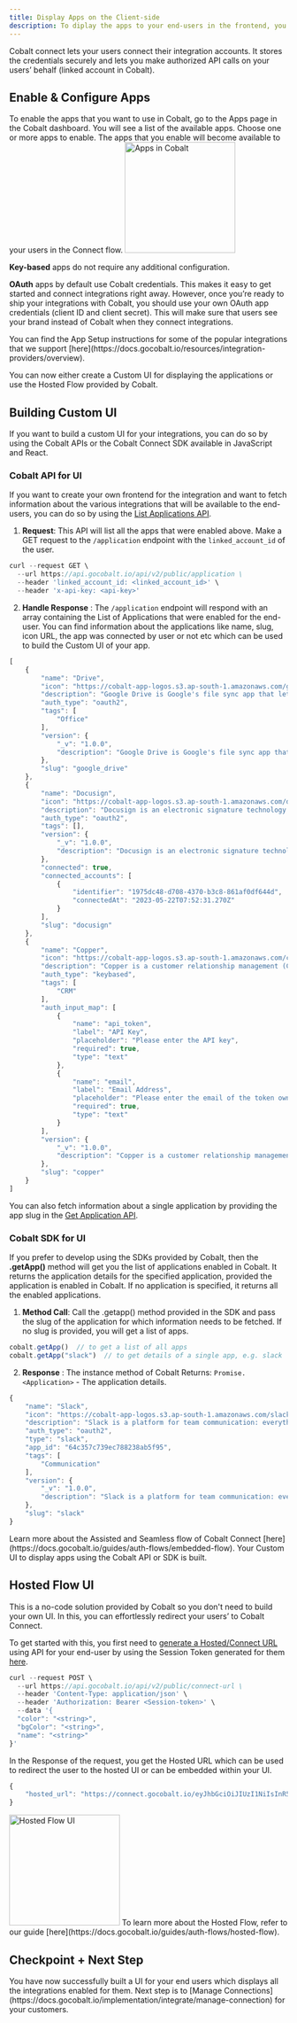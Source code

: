 ```yaml
---
title: Display Apps on the Client-side
description: To diplay the apps to your end-users in the frontend, you can develop your own custom UI or redirect your users to Cobalt Connect, which is securely hosted by Cobalt.
---
```


Cobalt connect lets your users connect their integration accounts. It stores the credentials securely and lets you make authorized API calls on your users’ behalf (linked account in Cobalt).

## Enable & Configure Apps

To enable the apps that you want to use in Cobalt, go to the Apps page in the Cobalt dashboard. You will see a list of the available apps. Choose one or more apps to enable. The apps that you enable will become available to your users in the Connect flow.
<img height="200" src="/images/Concepts/app-list.png" alt="Apps in Cobalt"/>

**Key-based** apps do not require any additional configuration.

**OAuth** apps by default use Cobalt credentials. This makes it easy to get started and connect integrations right away. However, once you’re ready to ship your integrations with Cobalt, you should use your own OAuth app credentials (client ID and client secret). This will make sure that users see your brand instead of Cobalt when they connect integrations.

<Note>
You can find the App Setup instructions for some of the popular integrations that we support [here](https://docs.gocobalt.io/resources/integration-providers/overview).
</Note>

You can now either create a Custom UI for displaying the applications or use the Hosted Flow provided by Cobalt.

## Building Custom UI
If you want to build a custom UI for your integrations, you can do so by using the Cobalt APIs or the Cobalt Connect SDK available in JavaScript and React. 

### Cobalt API for UI

If you want to create your own frontend for the integration and want to fetch information about the various integrations that will be available to the end-users, you can do so by using the [List Applications API](https://docs.gocobalt.io/api-reference/integration-meta/list-applications).

1. **Request**: This API will list all the apps that were enabled above. Make a GET request to the `/application` endpoint with the `linked_account_id` of the user.
``` JavaScript cURL
curl --request GET \
  --url https://api.gocobalt.io/api/v2/public/application \
  --header 'linked_account_id: <linked_account_id>' \
  --header 'x-api-key: <api-key>'
```

2. **Handle Response** : The `/application` endpoint will respond with an array containing the List of Applications that were enabled for the end-user. You can find information about the applications like name, slug, icon URL, the app was connected by user or not etc which can be used to build the Custom UI of your app.
``` JavaScript 200 Response
[
    {
        "name": "Drive",
        "icon": "https://cobalt-app-logos.s3.ap-south-1.amazonaws.com/google_drive/logo.png",
        "description": "Google Drive is Google's file sync app that lets you store all of your files online alongside your Google Docs documents, and keep them synced with all of your devices.",
        "auth_type": "oauth2",
        "tags": [
            "Office"
        ],
        "version": {
            "_v": "1.0.0",
            "description": "Google Drive is Google's file sync app that lets you store all of your files online alongside your Google Docs documents, and keep them synced with all of your devices."
        },
        "slug": "google_drive"
    },
    {
        "name": "Docusign",
        "icon": "https://cobalt-app-logos.s3.ap-south-1.amazonaws.com/docusign/logo.png",
        "description": "Docusign is an electronic signature technology and digital transaction management service for facilitating electronic exchanges of signed documents.",
        "auth_type": "oauth2",
        "tags": [],
        "version": {
            "_v": "1.0.0",
            "description": "Docusign is an electronic signature technology and digital transaction management service for facilitating electronic exchanges of signed documents."
        },
        "connected": true,
        "connected_accounts": [
            {
                "identifier": "1975dc48-d708-4370-b3c8-861af0df644d",
                "connectedAt": "2023-05-22T07:52:31.270Z"
            }
        ],
        "slug": "docusign"
    },
    {
        "name": "Copper",
        "icon": "https://cobalt-app-logos.s3.ap-south-1.amazonaws.com/copper/logo.png",
        "description": "Copper is a customer relationship management (CRM) platform focused on automation and simplicity. It is built for businesses that use Google Workspace.",
        "auth_type": "keybased",
        "tags": [
            "CRM"
        ],
        "auth_input_map": [
            {
                "name": "api_token",
                "label": "API Key",
                "placeholder": "Please enter the API key",
                "required": true,
                "type": "text"
            },
            {
                "name": "email",
                "label": "Email Address",
                "placeholder": "Please enter the email of the token owner",
                "required": true,
                "type": "text"
            }
        ],
        "version": {
            "_v": "1.0.0",
            "description": "Copper is a customer relationship management (CRM) platform focused on automation and simplicity. It is built for businesses that use Google Workspace."
        },
        "slug": "copper"
    }
]
```

You can also fetch information about a single application by providing the app slug in the [Get Application API](https://docs.gocobalt.io/api-reference/integration-meta/get-application).

### Cobalt SDK for UI

If you prefer to develop using the SDKs provided by Cobalt, then the **.getApp()** method will get you the list of applications enabled in Cobalt. It returns the application details for the specified application, provided the application is enabled in Cobalt. If no application is specified, it returns all the enabled applications.

1. **Method Call**: Call the .getapp() method provided in the SDK and pass the slug of the application for which information needs to be fetched. If no slug is provided, you will get a list of apps.
``` JavaScript JS SDK
cobalt.getApp()  // to get a list of all apps
cobalt.getApp("slack")  // to get details of a single app, e.g. slack
```

2. **Response** : The instance method of Cobalt Returns: `Promise.<Application>` - The application details. 
``` JavaScript Response
{
	"name": "Slack",
	"icon": "https://cobalt-app-logos.s3.ap-south-1.amazonaws.com/slack/logo.png",
	"description": "Slack is a platform for team communication: everything in one place, instantly searchable, available wherever you go. Offering instant messaging, document sharing and knowledge search for modern teams.",
	"auth_type": "oauth2",
	"type": "slack",
	"app_id": "64c357c739ec788238ab5f95",
	"tags": [
		"Communication"
	],
	"version": {
		"_v": "1.0.0",
		"description": "Slack is a platform for team communication: everything in one place, instantly searchable, available wherever you go. Offering instant messaging, document sharing and knowledge search for modern teams."
	},
	"slug": "slack"
}
```
<Note>
Learn more about the Assisted and Seamless flow of Cobalt Connect [here](https://docs.gocobalt.io/guides/auth-flows/embedded-flow).
</Note>

<Check>
Your Custom UI to display apps using the Cobalt API or SDK is built.
</Check>

## Hosted Flow UI
This is a no-code solution provided by Cobalt so you don't need to build your own UI. In this, you can effortlessly redirect your users’ to Cobalt Connect.

To get started with this, you first need to [generate a Hosted/Connect URL](https://docs.gocobalt.io/api-reference/cobalt-connect/get-connect-url) using API for your end-user by using the Session Token generated for them [here](https://docs.gocobalt.io/implementation/integrate/get-access-token).
``` JavaScript Request
curl --request POST \
  --url https://api.gocobalt.io/api/v2/public/connect-url \
  --header 'Content-Type: application/json' \
  --header 'Authorization: Bearer <Session-token>' \
  --data '{
  "color": "<string>",
  "bgColor": "<string>",
  "name": "<string>"
}'
```
In the Response of the request, you get the Hosted URL which can be used to redirect the user to the hosted UI or can be embedded within your UI.
``` JavaScript Response
{
    "hosted_url": "https://connect.gocobalt.io/eyJhbGciOiJIUzI1NiIsInR5cCI6IkpXVCJ9.eyJvcmdfaWQiOiI2M2M5M2lMTciLCJsaW5rZWRfYWNjb3VudF9pZCI6IjEyMzQ1Njc4IiwiZW52aXJvbm1lbnQiOiJ0ZXN0IiwiaWF0IjoxNjg2NzM1ODMxLCJleHAiOjE2ODY5OTUwMzF9.DOKY6iXkfjdladdovGL8"
}
```
<img height="200" src="/images/Guides/Account-management/am-brand-linked.png" alt="Hosted Flow UI"/>
<Note>
To learn more about the Hosted Flow, refer to our guide [here](https://docs.gocobalt.io/guides/auth-flows/hosted-flow).
</Note>

## Checkpoint + Next Step
<Check>
You have now successfully built a UI for your end users which displays all the integrations enabled for them. Next step is to [Manage Connections](https://docs.gocobalt.io/implementation/integrate/manage-connection) for your customers.
</Check>